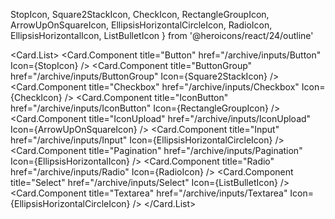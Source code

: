   StopIcon,
  Square2StackIcon,
  CheckIcon,
  RectangleGroupIcon,
  ArrowUpOnSquareIcon,
  EllipsisHorizontalCircleIcon,
  RadioIcon,
  EllipsisHorizontalIcon,
  ListBulletIcon
} from '@heroicons/react/24/outline'

<Card.List>
  <Card.Component
    title="Button"
    href="/archive/inputs/Button"
    Icon={StopIcon}
  />
  <Card.Component
    title="ButtonGroup"
    href="/archive/inputs/ButtonGroup"
    Icon={Square2StackIcon}
  />
  <Card.Component
    title="Checkbox"
    href="/archive/inputs/Checkbox"
    Icon={CheckIcon}
  />
  <Card.Component
    title="IconButton"
    href="/archive/inputs/IconButton"
    Icon={RectangleGroupIcon}
  />
  <Card.Component
    title="IconUpload"
    href="/archive/inputs/IconUpload"
    Icon={ArrowUpOnSquareIcon}
  />
  <Card.Component
    title="Input"
    href="/archive/inputs/Input"
    Icon={EllipsisHorizontalCircleIcon}
  />
  <Card.Component
    title="Pagination"
    href="/archive/inputs/Pagination"
    Icon={EllipsisHorizontalIcon}
  />
  <Card.Component title="Radio" href="/archive/inputs/Radio" Icon={RadioIcon} />
  <Card.Component
    title="Select"
    href="/archive/inputs/Select"
    Icon={ListBulletIcon}
  />
  <Card.Component
    title="Textarea"
    href="/archive/inputs/Textarea"
    Icon={EllipsisHorizontalCircleIcon}
  />
</Card.List>
